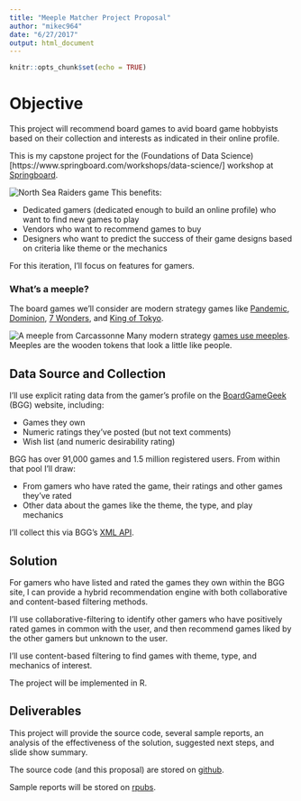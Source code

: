 ```yaml
---
title: "Meeple Matcher Project Proposal"
author: "mikec964"
date: "6/27/2017"
output: html_document
---
```


```r
knitr::opts_chunk$set(echo = TRUE)
```

# Objective
This project will recommend board games to avid board game hobbyists based on their collection and interests as indicated in their online profile.

This is my capstone project for the (Foundations of Data Science)[https://www.springboard.com/workshops/data-science/] workshop at [Springboard](https://www.springboard.com).

![North Sea Raiders game](images/game_north_sea_raiders.jpg)
This benefits:

* Dedicated gamers (dedicated enough to build an online profile) who want to find new games to play
* Vendors who want to recommend games to buy
* Designers who want to predict the success of their game designs based on criteria like theme or the mechanics

For this iteration, I'll focus on features for gamers.

### What's a meeple?
The board games we'll consider are modern strategy games like [Pandemic](https://boardgamegeek.com/boardgame/30549/pandemic), [Dominion](https://boardgamegeek.com/boardgame/36218/dominion), [7 Wonders](https://boardgamegeek.com/boardgame/68448/7-wonders), and [King of Tokyo](https://boardgamegeek.com/boardgame/70323/king-tokyo).

![A meeple from Carcassonne](images/game_carcassonne.jpg)
Many modern strategy [games use meeples](https://boardgamegeek.com/geeklist/51968/games-featuring-meeple). Meeples are the wooden tokens that look a little like people.


## Data Source and Collection
I'll use explicit rating data from the gamer's profile on the [BoardGameGeek](https://www.boardgamegeek.com) (BGG) website, including:

* Games they own
* Numeric ratings they've posted (but not text comments)
* Wish list (and numeric desirability rating)

BGG has over 91,000 games and 1.5 million registered users. From within that pool I'll draw:

* From gamers who have rated the game, their ratings and other games they've rated
* Other data about the games like the theme, the type, and play mechanics

I'll collect this via BGG's [XML API](https://boardgamegeek.com/wiki/page/BGG_XML_API2).


## Solution
For gamers who have listed and rated the games they own within the BGG site, I can provide a hybrid recommendation engine with both collaborative and content-based filtering methods.

I'll use collaborative-filtering to identify other gamers who have positively rated games in common with the user, and then recommend games liked by the other gamers but unknown to the user.

I'll use content-based filtering to find games with theme, type, and mechanics of interest.

The project will be implemented in R.

## Deliverables
This project will provide the source code, several sample reports, an analysis of the effectiveness of the solution, suggested next steps, and slide show summary.

The source code (and this proposal) are stored on [github](https://github.com/mikec964/meeple-matcher).

Sample reports will be stored on [rpubs](http://rpubs.com/mike3d0g).

